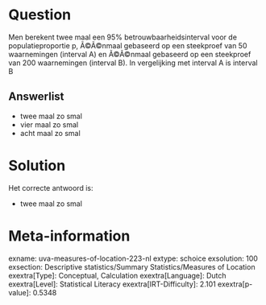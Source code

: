 Question
========

Men berekent twee maal een 95% betrouwbaarheidsinterval voor de
populatieproportie p, Ã©Ã©nmaal gebaseerd op een steekproef van 50
waarnemingen (interval A) en Ã©Ã©nmaal gebaseerd op een steekproef van
200 waarnemingen (interval B). In vergelijking met interval A is
interval B


Answerlist
----------

* twee maal zo smal
* vier maal zo smal
* acht maal zo smal

Solution
========

Het correcte antwoord is: 

* twee maal zo smal

Meta-information
================
exname: uva-measures-of-location-223-nl
extype: schoice
exsolution: 100
exsection: Descriptive statistics/Summary Statistics/Measures of Location
exextra[Type]: Conceptual, Calculation
exextra[Language]: Dutch
exextra[Level]: Statistical Literacy
exextra[IRT-Difficulty]: 2.101
exextra[p-value]: 0.5348
